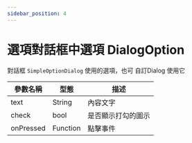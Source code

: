 ```yaml
---
sidebar_position: 4
---
```


# 選項對話框中選項 DialogOption

對話框 `SimpleOptionDialog` 使用的選項，也可 自訂Dialog 使用它

| 參數名稱                         | 型態                             | 描述                             |
| ------------------------------- | ------------------------------- | ------------------------------- |
| text | String | 內容文字 |
| check | bool | 是否顯示打勾的圖示 |
| onPressed | Function | 點擊事件 |